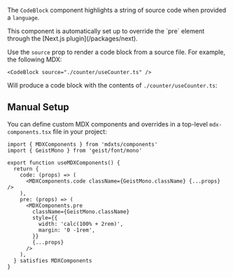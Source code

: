 The `CodeBlock` component highlights a string of source code when provided a `language`.

<Note>
  This component is automatically set up to override the `pre` element through
  the [Next.js plugin](/packages/next).
</Note>

Use the `source` prop to render a code block from a source file. For example, the following MDX:

```mdx filename="useCounter.mdx"
<CodeBlock source="./counter/useCounter.ts" />
```

Will produce a code block with the contents of `./counter/useCounter.ts`:

<CodeBlock source="./counter/useCounter.ts" />

## Manual Setup

You can define custom MDX components and overrides in a top-level `mdx-components.tsx` file in your project:

```tsx filename="mdx-components.tsx"
import { MDXComponents } from 'mdxts/components'
import { GeistMono } from 'geist/font/mono'

export function useMDXComponents() {
  return {
    code: (props) => (
      <MDXComponents.code className={GeistMono.className} {...props} />
    ),
    pre: (props) => (
      <MDXComponents.pre
        className={GeistMono.className}
        style={{
          width: 'calc(100% + 2rem)',
          margin: '0 -1rem',
        }}
        {...props}
      />
    ),
  } satisfies MDXComponents
}
```
